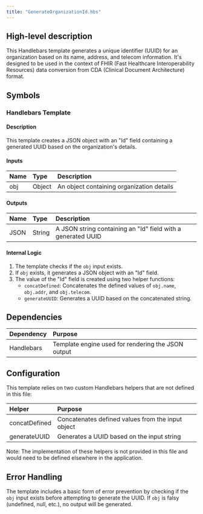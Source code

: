 ```yaml
---
title: "GenerateOrganizationId.hbs"
---
```


## High-level description
This Handlebars template generates a unique identifier (UUID) for an organization based on its name, address, and telecom information. It's designed to be used in the context of FHIR (Fast Healthcare Interoperability Resources) data conversion from CDA (Clinical Document Architecture) format.

## Symbols

### Handlebars Template
#### Description
This template creates a JSON object with an "Id" field containing a generated UUID based on the organization's details.

#### Inputs
| Name | Type | Description |
|:-----|:-----|:------------|
| obj | Object | An object containing organization details |

#### Outputs
| Name | Type | Description |
|:-----|:-----|:------------|
| JSON | String | A JSON string containing an "Id" field with a generated UUID |

#### Internal Logic
1. The template checks if the `obj` input exists.
2. If `obj` exists, it generates a JSON object with an "Id" field.
3. The value of the "Id" field is created using two helper functions:
   - `concatDefined`: Concatenates the defined values of `obj.name`, `obj.addr`, and `obj.telecom`.
   - `generateUUID`: Generates a UUID based on the concatenated string.

## Dependencies
| Dependency | Purpose |
|:-----------|:--------|
| Handlebars | Template engine used for rendering the JSON output |

## Configuration
This template relies on two custom Handlebars helpers that are not defined in this file:

| Helper | Purpose |
|:-------|:--------|
| concatDefined | Concatenates defined values from the input object |
| generateUUID | Generates a UUID based on the input string |

Note: The implementation of these helpers is not provided in this file and would need to be defined elsewhere in the application.

## Error Handling
The template includes a basic form of error prevention by checking if the `obj` input exists before attempting to generate the UUID. If `obj` is falsy (undefined, null, etc.), no output will be generated.